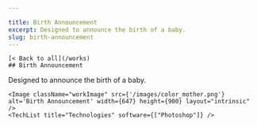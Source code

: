 ```yaml
---

title: Birth Announcement
excerpt: Designed to announce the birth of a baby.
slug: birth-announcement
---
```




    [< Back to all](/works)
    ## Birth Announcement
    

  <div className="work-detail" data-id="3" data-disabled="0"
  data-featured="1" data-category="1" >
    Designed to announce the birth of a baby.
    
    <Image className="workImage" src={'/images/color_mother.png'} alt='Birth Announcement' width={647} height={900} layout="intrinsic" />
    <TechList title="Technologies" software={["Photoshop"]} />
  </div>

   
    
